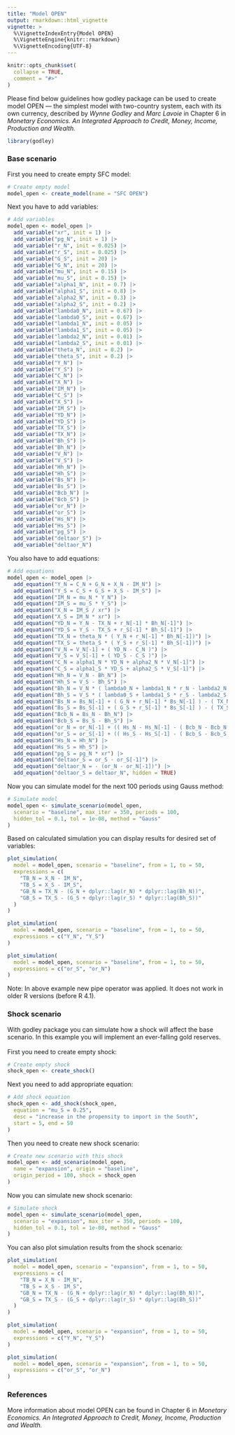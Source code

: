 ```yaml
---
title: "Model OPEN"
output: rmarkdown::html_vignette
vignette: >
  %\VignetteIndexEntry{Model OPEN}
  %\VignetteEngine{knitr::rmarkdown}
  %\VignetteEncoding{UTF-8}
---
```


```r
knitr::opts_chunk$set(
  collapse = TRUE,
  comment = "#>"
)
```

Please find below guidelines how godley package can be used to create model OPEN — the simplest model with two-country system, each with its own currency, described by *Wynne Godley* and *Marc Lavoie* in Chapter 6 in *Monetary Economics. An Integrated Approach to Credit, Money, Income, Production and Wealth.*

```r
library(godley)
```

### Base scenario
First you need to create empty SFC model:
```r
# Create empty model
model_open <- create_model(name = "SFC OPEN")
```

Next you have to add variables:
```r
# Add variables
model_open <- model_open |>
  add_variable("xr", init = 1) |>
  add_variable("pg_N", init = 1) |>
  add_variable("r_N", init = 0.025) |>
  add_variable("r_S", init = 0.025) |>
  add_variable("G_S", init = 20) |>
  add_variable("G_N", init = 20) |>
  add_variable("mu_N", init = 0.15) |>
  add_variable("mu_S", init = 0.15) |>
  add_variable("alpha1_N", init = 0.7) |>
  add_variable("alpha1_S", init = 0.8) |>
  add_variable("alpha2_N", init = 0.3) |>
  add_variable("alpha2_S", init = 0.2) |>
  add_variable("lambda0_N", init = 0.67) |>
  add_variable("lambda0_S", init = 0.67) |>
  add_variable("lambda1_N", init = 0.05) |>
  add_variable("lambda1_S", init = 0.05) |>
  add_variable("lambda2_N", init = 0.01) |>
  add_variable("lambda2_S", init = 0.01) |>
  add_variable("theta_N", init = 0.2) |>
  add_variable("theta_S", init = 0.2) |>
  add_variable("Y_N") |>
  add_variable("Y_S") |>
  add_variable("C_N") |>
  add_variable("X_N") |>
  add_variable("IM_N") |>
  add_variable("C_S") |>
  add_variable("X_S") |>
  add_variable("IM_S") |>
  add_variable("YD_N") |>
  add_variable("YD_S") |>
  add_variable("TX_S") |>
  add_variable("TX_N") |>
  add_variable("Bh_S") |>
  add_variable("Bh_N") |>
  add_variable("V_N") |>
  add_variable("V_S") |>
  add_variable("Hh_N") |>
  add_variable("Hh_S") |>
  add_variable("Bs_N") |>
  add_variable("Bs_S") |>
  add_variable("Bcb_N") |>
  add_variable("Bcb_S") |>
  add_variable("or_N") |>
  add_variable("or_S") |>
  add_variable("Hs_N") |>
  add_variable("Hs_S") |>
  add_variable("pg_S") |>
  add_variable("deltaor_S") |>
  add_variable("deltaor_N")
```

You also have to add equations:
```r
# Add equations
model_open <- model_open |>
  add_equation("Y_N = C_N + G_N + X_N - IM_N") |>
  add_equation("Y_S = C_S + G_S + X_S - IM_S") |>
  add_equation("IM_N = mu_N * Y_N") |>
  add_equation("IM_S = mu_S * Y_S") |>
  add_equation("X_N = IM_S / xr") |>
  add_equation("X_S = IM_N * xr") |>
  add_equation("YD_N = Y_N - TX_N + r_N[-1] * Bh_N[-1]") |>
  add_equation("YD_S = Y_S - TX_S + r_S[-1] * Bh_S[-1]") |>
  add_equation("TX_N = theta_N * ( Y_N + r_N[-1] * Bh_N[-1])") |>
  add_equation("TX_S = theta_S * ( Y_S + r_S[-1] * Bh_S[-1])") |>
  add_equation("V_N = V_N[-1] + ( YD_N - C_N )") |>
  add_equation("V_S = V_S[-1] + ( YD_S - C_S )") |>
  add_equation("C_N = alpha1_N * YD_N + alpha2_N * V_N[-1]") |>
  add_equation("C_S = alpha1_S * YD_S + alpha2_S * V_S[-1]") |>
  add_equation("Hh_N = V_N - Bh_N") |>
  add_equation("Hh_S = V_S - Bh_S") |>
  add_equation("Bh_N = V_N * ( lambda0_N + lambda1_N * r_N - lambda2_N * ( YD_N/V_N ) )") |>
  add_equation("Bh_S = V_S * ( lambda0_S + lambda1_S * r_S - lambda2_S * ( YD_S/V_S ) )") |>
  add_equation("Bs_N = Bs_N[-1] + ( G_N + r_N[-1] * Bs_N[-1] ) - ( TX_N + r_N[-1] * Bcb_N[-1] )") |>
  add_equation("Bs_S = Bs_S[-1] + ( G_S + r_S[-1] * Bs_S[-1] ) - ( TX_S + r_S[-1] * Bcb_S[-1] )") |>
  add_equation("Bcb_N = Bs_N - Bh_N") |>
  add_equation("Bcb_S = Bs_S - Bh_S") |>
  add_equation("or_N = or_N[-1] + (( Hs_N - Hs_N[-1] - ( Bcb_N - Bcb_N[-1] ) )/pg_N)") |>
  add_equation("or_S = or_S[-1] + (( Hs_S - Hs_S[-1] - ( Bcb_S - Bcb_S[-1] ) )/pg_S)") |>
  add_equation("Hs_N = Hh_N") |>
  add_equation("Hs_S = Hh_S") |>
  add_equation("pg_S = pg_N * xr") |>
  add_equation("deltaor_S = or_S - or_S[-1]") |>
  add_equation("deltaor_N = - (or_N - or_N[-1])") |>
  add_equation("deltaor_S = deltaor_N", hidden = TRUE)
```

Now you can simulate model for the next 100 periods using Gauss method:
```r
# Simulate model
model_open <- simulate_scenario(model_open,
  scenario = "baseline", max_iter = 350, periods = 100,
  hidden_tol = 0.1, tol = 1e-08, method = "Gauss"
)
```

Based on calculated simulation you can display results for desired set of variables:
```r
plot_simulation(
  model = model_open, scenario = "baseline", from = 1, to = 50,
  expressions = c(
    "TB_N = X_N - IM_N",
    "TB_S = X_S - IM_S",
    "GB_N = TX_N - (G_N + dplyr::lag(r_N) * dplyr::lag(Bh_N))",
    "GB_S = TX_S - (G_S + dplyr::lag(r_S) * dplyr::lag(Bh_S))"
  )
)
```

```r
plot_simulation(
  model = model_open, scenario = "baseline", from = 1, to = 50,
  expressions = c("Y_N", "Y_S")
)
```

```r
plot_simulation(
  model = model_open, scenario = "baseline", from = 1, to = 50,
  expressions = c("or_S", "or_N")
)
```

Note: In above example new pipe operator was applied. It does not work in older R versions (before R 4.1). 

### Shock scenario
With godley package you can simulate how a shock will affect the base scenario. In this example you will implement an ever-falling gold reserves. \
\
First you need to create empty shock:
```r
# Create empty shock
shock_open <- create_shock()
```

Next you need to add appropriate equation:
```r
# Add shock equation
shock_open <- add_shock(shock_open,
  equation = "mu_S = 0.25",
  desc = "increase in the propensity to import in the South",
  start = 5, end = 50
)
```

Then you need to create new shock scenario:
```r
# Create new scenario with this shock
model_open <- add_scenario(model_open,
  name = "expansion", origin = "baseline",
  origin_period = 100, shock = shock_open
)
```

Now you can simulate new shock scenario:
```r
# Simulate shock
model_open <- simulate_scenario(model_open,
  scenario = "expansion", max_iter = 350, periods = 100,
  hidden_tol = 0.1, tol = 1e-08, method = "Gauss"
)
```

You can also plot simulation results from the shock scenario:
```r
plot_simulation(
  model = model_open, scenario = "expansion", from = 1, to = 50,
  expressions = c(
    "TB_N = X_N - IM_N",
    "TB_S = X_S - IM_S",
    "GB_N = TX_N - (G_N + dplyr::lag(r_N) * dplyr::lag(Bh_N))",
    "GB_S = TX_S - (G_S + dplyr::lag(r_S) * dplyr::lag(Bh_S))"
  )
)
```

```r
plot_simulation(
  model = model_open, scenario = "expansion", from = 1, to = 50,
  expressions = c("Y_N", "Y_S")
)
```

```r
plot_simulation(
  model = model_open, scenario = "expansion", from = 1, to = 50,
  expressions = c("or_S", "or_N")
)
```

### References
More information about model OPEN can be found in Chapter 6 in *Monetary Economics. An Integrated Approach to Credit, Money, Income, Production and Wealth.*

